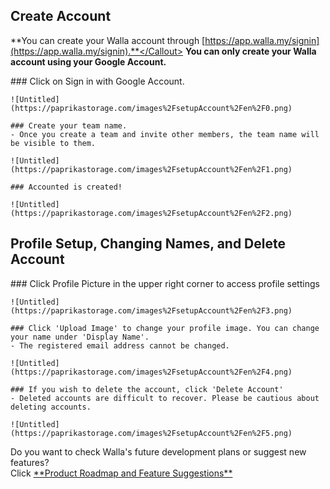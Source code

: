 
## Create Account

<Callout type='info' emoji="🔔">**You can create your Walla account through
    [https://app.walla.my/signin](https://app.walla.my/signin).**</Callout>
<Callout type='warning' emoji="⚠️">**You can only create your Walla account using your Google Account.**</Callout>

<Steps>
    ### Click on Sign in with Google Account.

    ![Untitled](https://paprikastorage.com/images%2FsetupAccount%2Fen%2F0.png)

    ### Create your team name.
    - Once you create a team and invite other members, the team name will be visible to them.

    ![Untitled](https://paprikastorage.com/images%2FsetupAccount%2Fen%2F1.png)

    ### Accounted is created!

    ![Untitled](https://paprikastorage.com/images%2FsetupAccount%2Fen%2F2.png)
</Steps>

## Profile Setup, Changing Names, and Delete Account

<Steps>
    ### Click Profile Picture in the upper right corner to access profile settings

    ![Untitled](https://paprikastorage.com/images%2FsetupAccount%2Fen%2F3.png)

    ### Click 'Upload Image' to change your profile image. You can change your name under 'Display Name'.
    - The registered email address cannot be changed.

    ![Untitled](https://paprikastorage.com/images%2FsetupAccount%2Fen%2F4.png)

    ### If you wish to delete the account, click 'Delete Account'
    - Deleted accounts are difficult to recover. Please be cautious about deleting accounts.

    ![Untitled](https://paprikastorage.com/images%2FsetupAccount%2Fen%2F5.png)

</Steps>



<Callout type='info' emoji="🔔">
    Do you want to check Walla's future development plans or suggest new features? <br/>Click <a
    href='https://app.walla.my/signin?redirectUrl=/support/featureRequest'
    target="_blank"
    rel="noopener noreferrer"
    style={{textDecoration: 'underline'}}>**Product
    Roadmap and Feature Suggestions**</a>
</Callout>